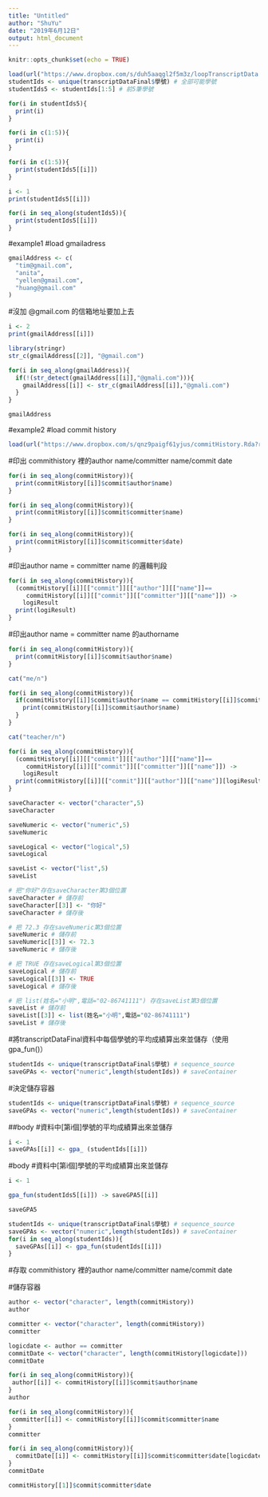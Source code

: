 ```yaml
---
title: "Untitled"
author: "ShuYu"
date: "2019年6月12日"
output: html_document
---
```


```r
knitr::opts_chunk$set(echo = TRUE)
```

```r
load(url("https://www.dropbox.com/s/duh5aaqgl2f5m3z/loopTranscriptData.Rda?raw=1"))
studentIds <- unique(transcriptDataFinal$學號) # 全部可能學號
studentIds5 <- studentIds[1:5] # 前5筆學號
```

```r
for(i in studentIds5){ 
  print(i) 
}
```

```r
for(i in c(1:5)){ 
  print(i) 
}
```
```r
for(i in c(1:5)){ 
  print(studentIds5[[i]]) 
}
```

```r
i <- 1
print(studentIds5[[i]])

for(i in seq_along(studentIds5)){
  print(studentIds5[[i]])
}
```

#example1
#load gmailadress
```r
gmailAddress <- c(
  "tim@gmail.com",
  "anita",
  "yellen@gmail.com",
  "huang@gmail.com"
)
```

#沒加 @gmail.com 的信箱地址要加上去
```r
i <- 2
print(gmailAddress[[i]])

library(stringr)
str_c(gmailAddress[[2]], "@gmail.com")

for(i in seq_along(gmailAddress)){
  if(!(str_detect(gmailAddress[[i]],"@gmali.com"))){
    gmailAddress[[i]] <- str_c(gmailAddress[[i]],"@gmali.com")
  }
}

gmailAddress

```

#example2
#load commit history
```r
load(url("https://www.dropbox.com/s/qnz9paigf61yjus/commitHistory.Rda?raw=1"))
```

#印出 commithistory 裡的author name/committer name/commit date
```r
for(i in seq_along(commitHistory)){
  print(commitHistory[[i]]$commit$author$name)
}

for(i in seq_along(commitHistory)){
  print(commitHistory[[i]]$commit$committer$name)
}

for(i in seq_along(commitHistory)){
  print(commitHistory[[i]]$commit$committer$date)
}

```

#印出author name = committer name 的邏輯判段
```r
for(i in seq_along(commitHistory)){
  (commitHistory[[i]][["commit"]][["author"]][["name"]]==
     commitHistory[[i]][["commit"]][["committer"]][["name"]]) ->
    logiResult
  print(logiResult)  
}
```

#印出author name = committer name 的authorname
```r
for(i in seq_along(commitHistory)){
  print(commitHistory[[i]]$commit$author$name)
}

cat("me/n")

for(i in seq_along(commitHistory)){
  if(commitHistory[[i]]$commit$author$name == commitHistory[[i]]$commit$committer$name){
    print(commitHistory[[i]]$commit$author$name)
  }
}

cat("teacher/n")

for(i in seq_along(commitHistory)){
  (commitHistory[[i]][["commit"]][["author"]][["name"]]==
     commitHistory[[i]][["commit"]][["committer"]][["name"]]) ->
    logiResult
  print(commitHistory[[i]][["commit"]][["author"]][["name"]][logiResult])  
}
```

```r
saveCharacter <- vector("character",5)
saveCharacter

saveNumeric <- vector("numeric",5)
saveNumeric

saveLogical <- vector("logical",5)
saveLogical

saveList <- vector("list",5)
saveList
```
```r
# 把"你好"存在saveCharacter第3個位置
saveCharacter # 儲存前
saveCharacter[[3]] <- "你好"
saveCharacter # 儲存後

# 把 72.3 存在saveNumeric第3個位置
saveNumeric # 儲存前
saveNumeric[[3]] <- 72.3
saveNumeric # 儲存後

# 把 TRUE 存在saveLogical第3個位置
saveLogical # 儲存前
saveLogical[[3]] <- TRUE
saveLogical # 儲存後

# 把 list(姓名="小明",電話="02-86741111") 存在saveList第3個位置
saveList # 儲存前
saveList[[3]] <- list(姓名="小明",電話="02-86741111")
saveList # 儲存後
```

#將transcriptDataFinal資料中每個學號的平均成績算出來並儲存（使用gpa_fun()）
```r
studentIds <- unique(transcriptDataFinal$學號) # sequence_source
saveGPAs <- vector("numeric",length(studentIds)) # saveContainer
```

#決定儲存容器
```r
studentIds <- unique(transcriptDataFinal$學號) # sequence_source
saveGPAs <- vector("numeric",length(studentIds)) # saveContainer
```

##body
#資料中[第i個]學號的平均成績算出來並儲存
```r
i <- 1
saveGPAs[[i]] <- gpa_ (studentIds[[i]])
```

#body
#資料中[第i個]學號的平均成績算出來並儲存
```r
i <- 1

gpa_fun(studentIds5[[i]]) -> saveGPA5[[i]]

saveGPA5
```

```r
studentIds <- unique(transcriptDataFinal$學號) # sequence_source
saveGPAs <- vector("numeric",length(studentIds)) # saveContainer
for(i in seq_along(studentIds)){
  saveGPAs[[i]] <- gpa_fun(studentIds[[i]])
}
```




#存取 commithistory 裡的author name/committer name/commit date

#儲存容器
```r
author <- vector("character", length(commitHistory))
author

committer <- vector("character", length(commitHistory))
committer

logicdate <- author == committer
commitDate <- vector("character", length(commitHistory[logicdate]))
commitDate
```


```r
for(i in seq_along(commitHistory)){
 author[[i]] <- commitHistory[[i]]$commit$author$name
}
author

for(i in seq_along(commitHistory)){
 committer[[i]] <- commitHistory[[i]]$commit$committer$name
}
committer

for(i in seq_along(commitHistory)){
  commitDate[[i]] <- commitHistory[[i]]$commit$committer$date[logicdate]
}
commitDate
```


```r
commitHistory[[1]]$commit$committer$date
```





















